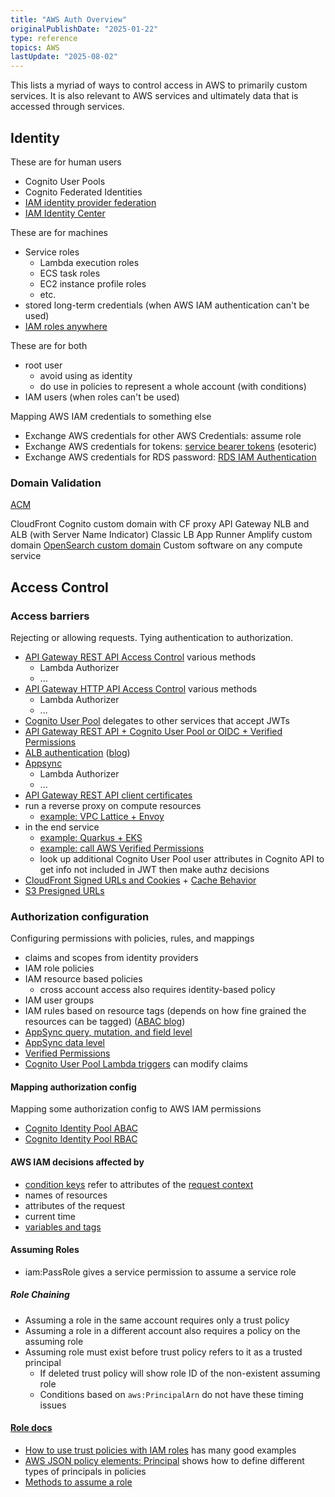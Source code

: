```yaml
---
title: "AWS Auth Overview"
originalPublishDate: "2025-01-22"
type: reference
topics: AWS
lastUpdate: "2025-08-02"
---
```


This lists a myriad of ways to control access in AWS to primarily custom services. It is also relevant to AWS services and ultimately data that is accessed through services.

## Identity

These are for human users

- Cognito User Pools
- Cognito Federated Identities
- [IAM identity provider federation](https://docs.aws.amazon.com/IAM/latest/UserGuide/id_roles_providers.html)
- [IAM Identity Center](https://docs.aws.amazon.com/singlesignon/latest/userguide/what-is.html)

These are for machines

- Service roles
  - Lambda execution roles
  - ECS task roles
  - EC2 instance profile roles
  - etc.
- stored long-term credentials (when AWS IAM authentication can't be used)
- [IAM roles anywhere](https://docs.aws.amazon.com/rolesanywhere/latest/userguide/introduction.html)

These are for both
- root user
  - avoid using as identity
  - do use in policies to represent a whole account (with conditions)
- IAM users (when roles can't be used)

Mapping AWS IAM credentials to something else

- Exchange AWS credentials for other AWS Credentials: assume role
- Exchange AWS credentials for tokens: [service bearer tokens](https://docs.aws.amazon.com/IAM/latest/UserGuide/id_credentials_bearer.html) (esoteric)
- Exchange AWS credentials for RDS password: [RDS IAM Authentication](https://docs.aws.amazon.com/AmazonRDS/latest/UserGuide/UsingWithRDS.IAMDBAuth.html) 

### Domain Validation
[ACM](https://docs.aws.amazon.com/kms/latest/developerguide/multi-region-keys-overview.html)

CloudFront
  Cognito custom domain with CF proxy
API Gateway
NLB and ALB (with Server Name Indicator)
Classic LB
App Runner
Amplify custom domain
[OpenSearch custom domain](https://docs.aws.amazon.com/opensearch-service/latest/developerguide/customendpoint.html)
Custom software on any compute service

## Access Control

### Access barriers

Rejecting or allowing requests. Tying authentication to authorization.

- [API Gateway REST API Access Control](https://docs.aws.amazon.com/apigateway/latest/developerguide/apigateway-control-access-to-api.html) various methods
  - Lambda Authorizer
  - ...
- [API Gateway HTTP API Access Control](https://docs.aws.amazon.com/apigateway/latest/developerguide/http-api-access-control.html) various methods
  - Lambda Authorizer
  - ...
- [Cognito User Pool](https://docs.aws.amazon.com/cognito/latest/developerguide/accessing-resources.html) delegates to other services that accept JWTs
- [API Gateway REST API + Cognito User Pool or OIDC + Verified Permissions](https://aws.amazon.com/blogs/security/authorize-api-gateway-apis-using-amazon-verified-permissions-and-amazon-cognito/)
- [ALB authentication](https://docs.aws.amazon.com/elasticloadbalancing/latest/application/listener-authenticate-users.html) ([blog](https://aws.amazon.com/blogs/networking-and-content-delivery/security-best-practices-when-using-alb-authentication/))
- [Appsync](https://docs.aws.amazon.com/appsync/latest/devguide/security-authz.html)
  - Lambda Authorizer
  - ...
- [API Gateway REST API client certificates](https://docs.aws.amazon.com/apigateway/latest/developerguide/rest-api-mutual-tls.html)
- run a reverse proxy on compute resources
  - [example: VPC Lattice + Envoy](https://aws.amazon.com/blogs/security/modern-web-application-authentication-and-authorization-with-amazon-vpc-lattice/)
- in the end service
  - [example: Quarkus + EKS](https://aws.amazon.com/blogs/security/access-token-security-for-microservice-apis-on-amazon-eks/)
  - [example: call AWS Verified Permissions](https://docs.aws.amazon.com/verifiedpermissions/latest/userguide/authorization-sdk.html)
  - look up additional Cognito User Pool user attributes in Cognito API to get info not included in JWT then make authz decisions
- [CloudFront Signed URLs and Cookies](https://docs.aws.amazon.com/AmazonCloudFront/latest/DeveloperGuide/PrivateContent.html) + [Cache Behavior](https://docs.aws.amazon.com/AmazonCloudFront/latest/DeveloperGuide/distribution-web-values-specify.html#DownloadDistValuesRestrictViewerAccess)
- [S3 Presigned URLs](https://docs.aws.amazon.com/AmazonS3/latest/userguide/using-presigned-url.html)

### Authorization configuration

Configuring permissions with policies, rules, and mappings

- claims and scopes from identity providers
- IAM role policies
- IAM resource based policies
  - cross account access also requires identity-based policy
- IAM user groups
- IAM rules based on resource tags (depends on how fine grained the resources can be tagged) ([ABAC blog](https://www.nccgroup.com/us/research-blog/introduction-to-aws-attribute-based-access-control/))
- [AppSync query, mutation, and field level](https://docs.aws.amazon.com/appsync/latest/devguide/security-authz.html#using-additional-authorization-modes)
- [AppSync data level](https://docs.aws.amazon.com/appsync/latest/devguide/security-authorization-use-cases.html)
- [Verified Permissions](https://docs.aws.amazon.com/verifiedpermissions/latest/userguide/what-is-avp.html)
- [Cognito User Pool Lambda triggers](https://docs.aws.amazon.com/cognito/latest/developerguide/cognito-user-pools-working-with-lambda-triggers.html) can modify claims

#### Mapping authorization config

Mapping some authorization config to AWS IAM permissions

- [Cognito Identity Pool ABAC](https://docs.aws.amazon.com/cognito/latest/developerguide/attributes-for-access-control.html)
- [Cognito Identity Pool RBAC](https://docs.aws.amazon.com/cognito/latest/developerguide/role-based-access-control.html)

#### AWS IAM decisions affected by
- [condition keys](https://docs.aws.amazon.com/IAM/latest/UserGuide/reference_policies_condition-keys.html) refer to attributes of the [request context](https://docs.aws.amazon.com/IAM/latest/UserGuide/reference_policies_elements_condition.html)
- names of resources
- attributes of the request
- current time
- [variables and tags](https://docs.aws.amazon.com/IAM/latest/UserGuide/reference_policies_variables.html#policy-vars-no-value)

#### Assuming Roles
- iam:PassRole gives a service permission to assume a service role

##### Role Chaining
- Assuming a role in the same account requires only a trust policy
- Assuming a role in a different account also requires a policy on the assuming role
- Assuming role must exist before trust policy refers to it as a trusted principal
  - If deleted trust policy will show role ID of the non-existent assuming role
  - Conditions based on `aws:PrincipalArn` do not have these timing issues


#### [Role docs](https://docs.aws.amazon.com/IAM/latest/UserGuide/id_roles.html)
- [How to use trust policies with IAM roles](https://aws.amazon.com/blogs/security/how-to-use-trust-policies-with-iam-roles/) has many good examples
- [AWS JSON policy elements: Principal](https://docs.aws.amazon.com/IAM/latest/UserGuide/reference_policies_elements_principal.html#Principal_specifying) shows how to define different types of principals in policies
- [Methods to assume a role](https://docs.aws.amazon.com/IAM/latest/UserGuide/id_roles_manage-assume.html)





